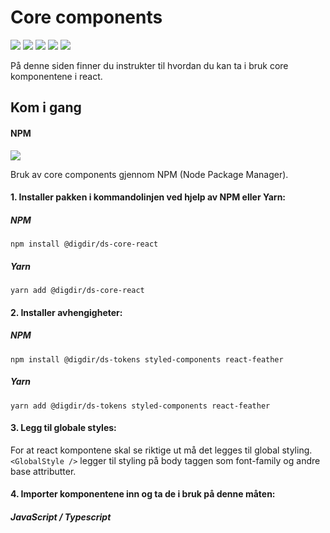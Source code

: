 
<Meta title="Core components/Introduksjon" />

# Core components

[![](https://img.shields.io/npm/v/@digdir/ds-core-react?label=@digdir/ds-core-react&color=0051be)](https://www.npmjs.com/package/@digdir/ds-core-react)
[![](https://img.shields.io/badge/build-passing-brightgreen)](https://www.npmjs.com/package/@digdir/ds-core-react)
[![](https://img.shields.io/badge/tests-0_passed,_0_failed-red)](https://www.npmjs.com/package/@digdir/ds-core-react)
[![](https://img.shields.io/badge/coverage-0%-red)](https://www.npmjs.com/package/@digdir/ds-core-react)
[![](https://img.shields.io/badge/licence-BSD3-yellowgreen?color=yellowgreen)](https://opensource.org/licenses/BSD-3-Clause)

På denne siden finner du instrukter til hvordan du kan ta i bruk core komponentene i react.

## Kom i gang

#### NPM

[![](https://img.shields.io/npm/dm/@digdir/ds-core-react.svg)](https://www.npmjs.com/package/@digdir/ds-core-react)

Bruk av core components gjennom NPM (Node Package Manager).

#### 1. Installer pakken i kommandolinjen ved hjelp av NPM eller Yarn:

##### NPM
`npm install @digdir/ds-core-react`
##### Yarn
`yarn add @digdir/ds-core-react`

#### 2. Installer avhengigheter:

##### NPM
`npm install @digdir/ds-tokens styled-components react-feather`
##### Yarn
`yarn add @digdir/ds-tokens styled-components react-feather`

#### 3. Legg til globale styles:
For at react kompontene skal se riktige ut må det legges til global styling.
`<GlobalStyle />` legger til styling på body taggen som font-family og andre base attributter.
<CodeSnippet children='
// Legg til GlobalStyle i toppen av react appen
const App = () => {
  return (
    <div><GlobalStyle /><Content /></div>
  )
}
' language='javascript'/>

#### 4. Importer komponentene inn og ta de i bruk på denne måten:

##### JavaScript / Typescript

<CodeSnippet children='// Importer
// Bruk komponenten
<Button variant="secondary">Les mer</Button>' language='javascript'/>

